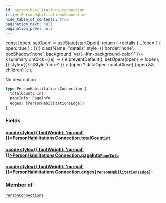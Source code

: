 ```yaml
---
id: person-habilitations-connection
title: PersonHabilitationsConnection
hide_table_of_contents: true
pagination_next: null
pagination_prev: null
---
```







  const [open, setOpen] = useState(startOpen);
  return (
    <details {...(open ? { open: true } : {})} className="details" style={{ border:'none', boxShadow:'none', background:'var(--ifm-background-color)' }}>
      <summary
        onClick={(e) => {
          e.preventDefault();
          setOpen((open) => !open);
        }}
        style={{ listStyle:'none' }}
      >
      {open ? dataOpen : dataClose}
      </summary>
      {open && children}
    </details>
  );
};




No description


```graphql
type PersonHabilitationsConnection {
  totalCount: Int
  pageInfo: PageInfo
  edges: [PersonHabilitationsEdge]!
}
```




### Fields

#### [<code style={{ fontWeight: 'normal' }}>PersonHabilitationsConnection.<b>totalCount</b></code>](#)<Bullet />[`Int`](/cris/scalars/int) <Badge class="secondary" text="scalar"/>
> 
> 

#### [<code style={{ fontWeight: 'normal' }}>PersonHabilitationsConnection.<b>pageInfo</b></code>](#)<Bullet />[`PageInfo`](/cris/objects/page-info) <Badge class="secondary" text="object"/>
> 
> 

#### [<code style={{ fontWeight: 'normal' }}>PersonHabilitationsConnection.<b>edges</b></code>](#)<Bullet />[`[PersonHabilitationsEdge]!`](/cris/objects/person-habilitations-edge) <Badge class="secondary" text="non-null"/> <Badge class="secondary" text="object"/>
> 
> 



### Member of

[`PersonConnections`](/cris/objects/person-connections)  <Badge class="secondary" text="object"/>

